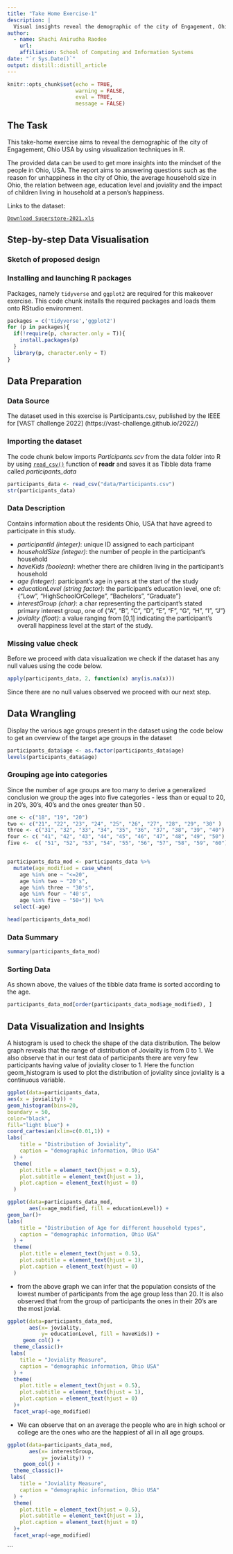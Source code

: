```yaml
---
title: "Take Home Exercise-1"
description: |
  Visual insights reveal the demographic of the city of Engagement, Ohio USA for vast 2022 challenge.
author:
  - name: Shachi Anirudha Raodeo 
    url: 
    affiliation: School of Computing and Information Systems
date: "`r Sys.Date()`"
output: distill::distill_article
---
```


```r
knitr::opts_chunk$set(echo = TRUE,
                      warning = FALSE,
                      eval = TRUE,
                      message = FALSE)
```

## The Task
This take-home exercise aims to reveal the demographic of the city of Engagement, Ohio USA by using visualization techniques in R.

The provided data can be used to get more insights into the mindset of the people in Ohio, USA. 
The report aims to answering questions such as the reason for unhappiness in the city of Ohio, the average household size in Ohio, the relation between age, education level and joviality and the impact of children living in household at a person's happiness.

Links to the dataset:

[`Download Superstore-2021.xls`](https://vast-challenge.github.io/2022/)

## Step-by-step Data Visualisation

### Sketch of proposed design



### Installing and launching R packages

Packages, namely `tidyverse` and `ggplot2` are required for this makeover exercise. This code chunk installs the required packages and loads them onto RStudio environment.


```r
packages = c('tidyverse','ggplot2')
for (p in packages){
  if(!require(p, character.only = T)){
    install.packages(p)
  }
  library(p, character.only = T)
}
```

## Data Preparation

### Data Source
The dataset used in this exercise is Participants.csv, published by the IEEE for [VAST challenge 2022] (https://vast-challenge.github.io/2022/) 

### Importing the dataset

The code chunk below imports *Participants.scv* from the data folder into R by using [`read_csv()`](https://readr.tidyverse.org/reference/read_delim.html) function of **readr** and saves it as Tibble data frame called *participants_data*


```r
participants_data <- read_csv("data/Participants.csv")
str(participants_data)
```

### Data Description

Contains information about the residents Ohio, USA that have agreed to participate in
this study.

* *participantId (integer)*: unique ID assigned to each participant
* *householdSize (integer)*: the number of people in the participant’s household
* *haveKids (boolean)*: whether there are children living in the participant’s household
* *age (integer)*: participant’s age in years at the start of the study
* *educationLevel (string factor)*: the participant’s education level, one of:
{"Low", "HighSchoolOrCollege", "Bachelors", "Graduate"}
* *interestGroup (char)*: a char representing the participant’s stated primary interest
group, one of {"A", "B", "C", "D", "E", "F", "G", "H", "I", "J"}
* *joviality (float)*: a value ranging from [0,1] indicating the participant’s overall
happiness level at the start of the study.

### Missing value check

Before we proceed with data visualization we check if the dataset has any null values using the code below.

```r
apply(participants_data, 2, function(x) any(is.na(x)))

```

Since there are no null values observed we proceed with our next step.

## Data Wrangling

Display the various age groups present in the dataset using the code below to get an overview of the target age groups in the dataset

```r
participants_data$age <- as.factor(participants_data$age)
levels(participants_data$age)

```

### Grouping age into categories

Since the number of age groups are too many to derive a generalized conclusion we group the ages into five categories - less than or equal to 20, in 20's, 30's, 40's and the ones greater than 50 .


```r

one <- c("18", "19", "20")
two <- c("21", "22", "23", "24", "25", "26", "27", "28", "29", "30" )
three <- c("31", "32", "33", "34", "35", "36", "37", "38", "39", "40")
four <- c( "41", "42", "43", "44", "45", "46", "47", "48", "49", "50")
five <-  c( "51", "52", "53", "54", "55", "56", "57", "58", "59", "60")


participants_data_mod <- participants_data %>%
  mutate(age_modified = case_when(
    age %in% one ~ "<=20",
    age %in% two ~ "20's",
    age %in% three ~ "30's",
    age %in% four ~ "40's",
    age %in% five ~ "50+")) %>%
  select(-age)

head(participants_data_mod)
```
### Data Summary

```r
summary(participants_data_mod)
```
### Sorting Data
As shown above, the values of the tibble data frame is sorted according to the age. 

```r
participants_data_mod[order(participants_data_mod$age_modified), ]

```
## Data Visualization and Insights

A histogram is used to check the shape of the data distribution. The below graph reveals that the range of distribution of Joviality is from 0 to 1. We also observe that in our test data of participants there are very few participants having value of joviality closer to 1.
Here the function geom_histogram is used to plot the distribution of joviality since joviality is a continuous variable.

```r

ggplot(data=participants_data,
aes(x = joviality)) +
geom_histogram(bins=20,
boundary = 50,
color="black",
fill="light blue") +
coord_cartesian(xlim=c(0.01,1)) +
labs(
    title = "Distribution of Joviality",
    caption = "demographic information, Ohio USA"
  ) +
  theme(
    plot.title = element_text(hjust = 0.5),
    plot.subtitle = element_text(hjust = 1),
    plot.caption = element_text(hjust = 0)
  )

```
```r
ggplot(data=participants_data_mod, 
       aes(x=age_modified, fill = educationLevel)) +
geom_bar()+
labs(
    title = "Distribution of Age for different household types",
    caption = "demographic information, Ohio USA"
  ) +
  theme(
    plot.title = element_text(hjust = 0.5),
    plot.subtitle = element_text(hjust = 1),
    plot.caption = element_text(hjust = 0)
  )

```
* from the above graph we can infer that the population consists of the lowest number of participants from the age group less than 20.
It is also observed that from the group of participants the ones in their 20's are the most jovial.

```r
ggplot(data=participants_data_mod, 
       aes(x= joviality, 
           y= educationLevel, fill = haveKids)) +
     geom_col() +
  theme_classic()+
 labs(
    title = "Joviality Measure",
    caption = "demographic information, Ohio USA"
  ) +
  theme(
    plot.title = element_text(hjust = 0.5),
    plot.subtitle = element_text(hjust = 1),
    plot.caption = element_text(hjust = 0)
  )+
  facet_wrap(~age_modified)
```
* We can observe that on an average the people who are in high school or college are the ones who are the happiest of all in all age groups.

```r
ggplot(data=participants_data_mod, 
       aes(x= interestGroup, 
           y= joviality)) +
     geom_col() +
  theme_classic()+
 labs(
    title = "Joviality Measure",
    caption = "demographic information, Ohio USA"
  ) +
  theme(
    plot.title = element_text(hjust = 0.5),
    plot.subtitle = element_text(hjust = 1),
    plot.caption = element_text(hjust = 0)
  )+
  facet_wrap(~age_modified)

```
```
